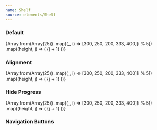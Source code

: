 ```yaml
---
name: Shelf
source: elements/Shelf
---
```


### Default

<Playground>
	<Shelf>
		{Array.from(Array(25))
			.map((_, i) => [300, 250, 200, 333, 400][i % 5])
			.map((height, j) => (
				<Box
					key={j}
					width={300}
					height={height}
					bg="black10"
					border="1px solid"
					borderColor="black30"
					p={1}
					display="flex"
					alignItems="center"
					justifyContent="center"
				>
					<Text variant="md">{j + 1}</Text>
				</Box>
			))}
	</Shelf>
</Playground>

### Alignment

<Playground>
	<Shelf alignItems='center'>
		{Array.from(Array(25))
			.map((_, i) => [300, 250, 200, 333, 400][i % 5])
			.map((height, j) => (
				<Box
					key={j}
					width={300}
					height={height}
					bg="black10"
					border="1px solid"
					borderColor="black30"
					p={1}
					display="flex"
					alignItems="center"
					justifyContent="center"
				>
					<Text variant="md">{j + 1}</Text>
				</Box>
			))}
	</Shelf>
</Playground>

### Hide Progress

<Playground>
	<Shelf showProgress={false}>
		{Array.from(Array(25))
			.map((_, i) => [300, 250, 200, 333, 400][i % 5])
			.map((height, j) => (
				<Box
					key={j}
					width={300}
					height={height}
					bg="black10"
					border="1px solid"
					borderColor="black30"
					p={1}
					display="flex"
					alignItems="center"
					justifyContent="center"
				>
					<Text variant="md">{j + 1}</Text>
				</Box>
			))}
	</Shelf>
</Playground>

### Navigation Buttons

<Playground>
	<ShelfNext hover focus />
</Playground>

